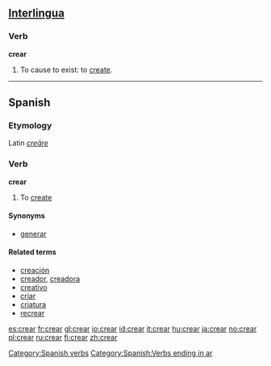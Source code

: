 ==[[Interlingua]]==

===Verb===
'''crear'''

# To cause to exist: to [[create]].

----

==Spanish==

===Etymology===
Latin ''[[creare|creāre]]''

===Verb===
'''crear'''

# To [[create]]

====Synonyms====
*[[generar]]

====Related terms====
*[[creación]]
*[[creador]], [[creadora]]
*[[creativo]]
*[[criar]]
*[[criatura]]
*[[recrear]]

[[Category:Spanish verbs]]
[[Category:Spanish:Verbs ending in ar]]

[[es:crear]]
[[fr:crear]]
[[gl:crear]]
[[io:crear]]
[[id:crear]]
[[it:crear]]
[[hu:crear]]
[[ja:crear]]
[[no:crear]]
[[pl:crear]]
[[ru:crear]]
[[fi:crear]]
[[zh:crear]]